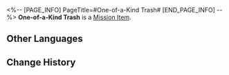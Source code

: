 <%-- [PAGE_INFO]
PageTitle=#One-of-a-Kind Trash#
[END_PAGE_INFO] --%>
{{Item Infobox
|id          = 140382
|image       = Item One-of-a-Kind Trash.png
|type        = Mission Item
|invCategory = Missions
|rarity      = 3
|effect      = 
|description = A trash bag filled with celestial jade tiles. Celestial jade tiles possess differing levels of rarity, and the sorting can be seen from the colors of the trash bags.
}}
{{Description|''"Enjoy responsibly, spend wisely."''}}
'''One-of-a-Kind Trash''' is a [[Mission Item]].

==Other Languages==
{{Other Languages
|en   = One-of-a-Kind Trash
|zhs  = 百里挑一的垃圾
|zht  = 百中選一的垃圾
|ja   = 優れたゴミ
|ko   = 뛰어난 쓰레기
|es   = Basura única
|fr   = Poubelle extraordinaire
|ru   = Отборный мусор
|th   = ขยะที่มีเพียงหนึ่งในร้อย
|vi   = Rác Hiếm
|de   = Einzigartiger Müll
|id   = Sampah Legendaris
|pt   = Lixo Único
}}

==Change History==
{{Change History|2.0}}